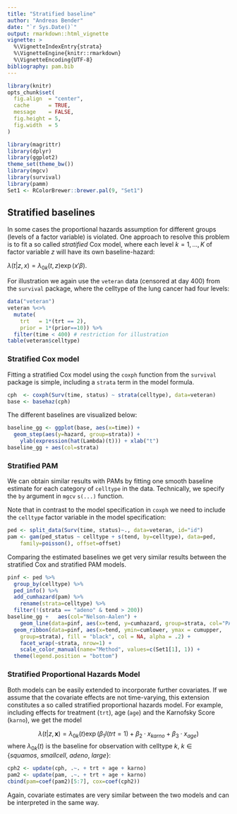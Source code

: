 ```yaml
---
title: "Stratified baseline"
author: "Andreas Bender"
date: "`r Sys.Date()`"
output: rmarkdown::html_vignette
vignette: >
  %\VignetteIndexEntry{strata}
  %\VignetteEngine{knitr::rmarkdown}
  %\VignetteEncoding{UTF-8}
bibliography: pam.bib
---
```


```r
library(knitr)
opts_chunk$set(
  fig.align  = "center",
  cache      = TRUE,
  message    = FALSE,
  fig.height = 5,
  fig.width  = 5
)
```

```r
library(magrittr)
library(dplyr)
library(ggplot2)
theme_set(theme_bw())
library(mgcv)
library(survival)
library(pamm)
Set1 <- RColorBrewer::brewer.pal(9, "Set1")
```

## Stratified baselines

In some cases the proportional hazards assumption for different groups
(levels of a factor variable) is violated. One approach to resolve this
problem is to fit a so called *stratified* Cox model, where each level
$k=1,\ldots,K$ of factor variable $z$ will have its own baseline-hazard:

$\lambda(t|z, x)=\lambda_{0k}(t, z)\exp(x'\beta)$.

For illustration we again use the `veteran` data (censored at day 400)
from the `survival` package,
where the celltype of the lung cancer had four levels:

```r
data("veteran")
veteran %<>%
  mutate(
    trt   = 1*(trt == 2),
    prior = 1*(prior==10)) %>%
  filter(time < 400) # restriction for illustration
table(veteran$celltype)
```

### Stratified Cox model
Fitting a stratified Cox model using the `coxph` function from the `survival`
package is simple, including a `strata` term in the model formula.

```r
cph  <- coxph(Surv(time, status) ~ strata(celltype), data=veteran)
base <- basehaz(cph)
```

The different baselines are visualized below:
```r
baseline_gg <- ggplot(base, aes(x=time)) +
  geom_step(aes(y=hazard, group=strata)) +
	ylab(expression(hat(Lambda)(t))) + xlab("t")
baseline_gg + aes(col=strata)
```

### Stratified PAM

We can obtain similar results with PAMs by fitting one smooth baseline
estimate for each category of `celltype` in the data.
Technically, we specify the `by` argument in `mgcv` `s(...)` function.

Note that in contrast to the model specification in `coxph` we need to
include the `celltype` factor variable in the model specification:

```r
ped <- split_data(Surv(time, status)~., data=veteran, id="id")
pam <- gam(ped_status ~ celltype + s(tend, by=celltype), data=ped,
	family=poisson(), offset=offset)
```

Comparing the estimated baselines we get very similar results between
the stratified Cox and stratified PAM models.

```r
pinf <- ped %>%
  group_by(celltype) %>%
  ped_info() %>%
  add_cumhazard(pam) %>%
	rename(strata=celltype) %>%
  filter(!(strata == "adeno" & tend > 200))
baseline_gg +	aes(col="Nelson-Aalen") +
	geom_line(data=pinf, aes(x=tend, y=cumhazard, group=strata, col="PAM")) +
  geom_ribbon(data=pinf, aes(x=tend, ymin=cumlower, ymax = cumupper,
    group=strata), fill = "black", col = NA, alpha = .2) +
 	facet_wrap(~strata, nrow=1) +
	scale_color_manual(name="Method", values=c(Set1[1], 1)) +
  theme(legend.position = "bottom")
```

### Stratified Proportional Hazards Model

Both models can be easily extended to incorporate further covariates.
If we assume that the covariate effects are not time-varying, this extension
constitutes a so called stratified proportional hazards model. For example,
including effects for treatment (`trt`), age (`age`) and the Karnofsky Score
(`karno`), we get the model

$$
\lambda(t|z, \mathbf{x}) =
  \lambda_{0k}(t)\exp(\beta_1 I(trt=1) + \beta_2\cdot x_{karno} + \beta_3\cdot x_{age})
$$
where $\lambda_{0k}(t)$ is the baseline for observation with celltype $k$,
$k\in \{squamos,\ smallcell,\ adeno,\ large\}$:

```r
cph2 <- update(cph, .~. + trt + age + karno)
pam2 <- update(pam, .~. + trt + age + karno)
cbind(pam=coef(pam2)[5:7], cox=coef(cph2))
```

Again, covariate estimates are very similar between the two models and
can be interpreted in the same way.
